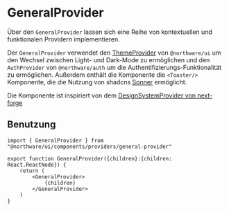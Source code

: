 
<Meta title="Components/GeneralProvider" />

# GeneralProvider

Über den `GeneralProvider` lassen sich eine Reihe von kontextuellen und funktionalen Providern implementieren.

<ViewSource path="components/general-provider.tsx" />

Der `GeneralProvider` verwendet den [ThemeProvider](?path=/docs/components-themeprovider--docs) von `@northware/ui` um den Wechsel zwischen Light- und Dark-Mode zu ermöglichen
und den `AuthProvider` von `@northware/auth` um die Authentifizierungs-Funktionalität zu ermöglichen. Außerdem enthält die Komponente die `<Toaster/>` Komponente, 
die die Nutzung von shadcns [Sonner](https://ui.shadcn.com/docs/components/sonner) ermöglicht.

Die Komponente ist inspiriert von dem [DesignSystemProvider von next-forge](https://docs.next-forge.com/packages/design-system/provider)

## Benutzung

```tsx
import { GeneralProvider } from "@northware/ui/components/providers/general-provider"

export function GeneralProvider({children}:{children: React.ReactNode}) {
    return (
        <GeneralProvider>
            {children}
        </GeneralProvider>
    )
}
```